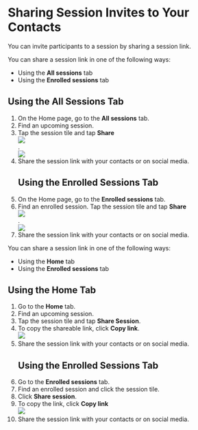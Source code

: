 
# Sharing Session Invites to Your Contacts

You can invite participants to a session by sharing a session link.

<Tabs>
<TabItem value="mentored mobile application" label="Mobile App" default>
<p>You can share a session link in one of the following ways:</p>
<ul>
<li>Using the <b>All sessions</b> tab</li>
<li>Using the <b>Enrolled sessions</b> tab</li>
</ul>
<h2>Using the All Sessions Tab</h2>
<ol>
<li>On the Home page, go to the <b>All sessions</b> tab.</li>
<li>Find an upcoming session. </li>
<li>Tap the session tile and tap <b>Share</b><div class="inlineImg"><img src={ShareIcon} /></div>.
<br />
<img src={ShareSessionParticipant} />
</li>
<li>Share the session link with your contacts or on social media.</li>
<h2>Using the Enrolled Sessions Tab</h2>
<li>On the Home page, go to the <b>Enrolled sessions</b> tab.</li>
<li>Find an enrolled session. Tap the session tile and tap <b>Share</b><div class="inlineImg"><img src={ShareIcon} /></div>.
<br />
<img src={ShareSessionParticipant} />
</li>
<li>Share the session link with your contacts or on social media.</li>
</ol>
</TabItem>
<TabItem value="mentored portal" label="Web Portal">
<p>You can share a session link in one of the following ways:</p>
<ul>
<li>Using the <b>Home</b> tab</li>
<li>Using the <b>Enrolled sessions</b> tab</li>
</ul>
<h2>Using the Home Tab</h2>
<ol>
<li>Go to the <b>Home</b> tab.</li>
<li>Find an upcoming session.</li>
<li>Tap the session tile and tap <b>Share Session</b>.</li>
<li>To copy the shareable link, click <b>Copy link</b>.
<br />
<img src={PortalShareSessionParticipant} />
</li>
<li>Share the session link with your contacts or on social media.</li>
<h2>Using the Enrolled Sessions Tab</h2>
<li>Go to the <b>Enrolled sessions</b> tab.</li>
<li>Find an enrolled session and click the session tile.</li>
<li>Click <b>Share session</b>.</li>
<li>To copy the link, click <b>Copy link</b>
<br />
<img src={PortalShareSessionParticipant} />
</li>
<li>Share the session link with your contacts or on social media.</li>
</ol>
</TabItem>
</Tabs>
